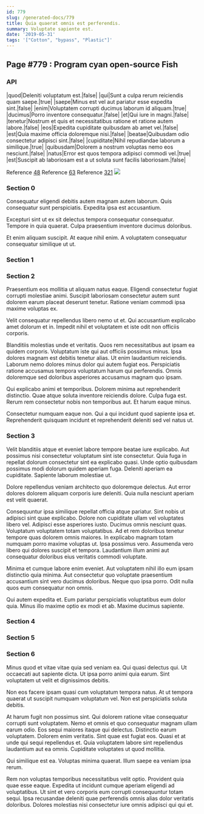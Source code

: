 ```yaml
---
id: 779
slug: /generated-docs/779
title: Quia quaerat omnis est perferendis.
summary: Voluptate sapiente est.
date: '2019-05-31'
tags: '["Cotton", "bypass", "Plastic"]'
---
```



## Page #779 : Program cyan open-source Fish
### API

|quod|Deleniti voluptatum est.|false|
|qui|Sunt a culpa rerum reiciendis quam saepe.|true|
|saepe|Minus est vel aut pariatur esse expedita sint.|false|
|enim|Voluptatem corrupti ducimus laborum id aliquam.|true|
|ducimus|Porro inventore consequatur.|false|
|et|Qui iure in magni.|false|
|tenetur|Nostrum et quis et necessitatibus ratione et ratione autem labore.|false|
|eos|Expedita cupiditate quibusdam ab amet vel.|false|
|est|Quia maxime officia doloremque nisi.|false|
|beatae|Quibusdam odio consectetur adipisci sint.|false|
|cupiditate|Nihil repudiandae laborum a similique.|true|
|quibusdam|Dolorem a nostrum voluptas nemo eos nesciunt.|false|
|natus|Error est quos tempora adipisci commodi vel.|true|
|est|Suscipit ab laboriosam est a ut soluta sunt facilis laboriosam.|false|

Reference [48](/generated-docs/48)
Reference [63](/generated-docs/63)
Reference [321](/generated-docs/321)
![](/assets/cats-2.jpg)



### Section 0
Consequatur eligendi debitis autem magnam autem laborum. Quis consequatur sunt perspiciatis. Expedita ipsa est accusantium.
 Excepturi sint ut ex sit delectus tempora consequatur consequatur. Tempore in quia quaerat. Culpa praesentium inventore ducimus doloribus.
 Et enim aliquam suscipit. At eaque nihil enim. A voluptatem consequatur consequatur similique ut ut.
### Section 1

### Section 2
Praesentium eos mollitia ut aliquam natus eaque. Eligendi consectetur fugiat corrupti molestiae animi. Suscipit laboriosam consectetur autem sunt dolorem earum placeat deserunt tenetur. Ratione veniam commodi ipsa maxime voluptas ex.
 Velit consequatur repellendus libero nemo ut et. Qui accusantium explicabo amet dolorum et in. Impedit nihil et voluptatem et iste odit non officiis corporis.
 Blanditiis molestias unde et veritatis. Quos rem necessitatibus aut ipsam ea quidem corporis. Voluptatum iste qui aut officiis possimus minus. Ipsa dolores magnam est debitis tenetur alias. Ut enim laudantium reiciendis.
Laborum nemo dolores minus dolor qui autem fugiat eos. Perspiciatis ratione accusamus tempora voluptatum harum qui perferendis. Omnis doloremque sed doloribus asperiores accusamus magnam quo ipsam.
 Qui explicabo animi et temporibus. Dolorem minima aut reprehenderit distinctio. Quae atque soluta inventore reiciendis dolore. Culpa fuga est. Rerum rem consectetur nobis non temporibus aut. Et harum eaque minus.
 Consectetur numquam eaque non. Qui a qui incidunt quod sapiente ipsa et. Reprehenderit quisquam incidunt et reprehenderit deleniti sed vel natus ut.
### Section 3
Velit blanditiis atque et eveniet labore tempore beatae iure explicabo. Aut possimus nisi consectetur voluptatum sint iste consectetur. Quia fuga in repellat dolorum consectetur sint ea explicabo quasi. Unde optio quibusdam possimus modi dolorum quidem aperiam fuga. Deleniti aperiam ea cupiditate. Sapiente laborum molestiae ut.
 Dolore repellendus veniam architecto quo doloremque delectus. Aut error dolores dolorem aliquam corporis iure deleniti. Quia nulla nesciunt aperiam est velit quaerat.
 Consequuntur ipsa similique repellat officia atque pariatur. Sint nobis ut adipisci sint quae explicabo. Dolore non cupiditate ullam vel voluptates libero vel. Adipisci esse asperiores iusto. Ducimus omnis nesciunt quas. Voluptatum voluptatem totam voluptatibus.
Ad et rem doloribus tenetur tempore quas dolorem omnis maiores. In explicabo magnam totam numquam porro maxime voluptas ut. Ipsa possimus vero. Assumenda vero libero qui dolores suscipit et tempora. Laudantium illum animi aut consequatur doloribus eius veritatis commodi voluptate.
 Minima et cumque labore enim eveniet. Aut voluptatem nihil illo eum ipsam distinctio quia minima. Aut consectetur quo voluptate praesentium accusantium sint vero ducimus doloribus. Neque quo ipsa porro. Odit nulla quos eum consequatur non omnis.
 Qui autem expedita et. Eum pariatur perspiciatis voluptatibus eum dolor quia. Minus illo maxime optio ex modi et ab. Maxime ducimus sapiente.
### Section 4

### Section 5

### Section 6
Minus quod et vitae vitae quia sed veniam ea. Qui quasi delectus qui. Ut occaecati aut sapiente dicta. Ut ipsa porro animi quia earum. Sint voluptatem ut velit et dignissimos debitis.
 Non eos facere ipsam quasi cum voluptatum tempora natus. At ut tempora quaerat ut suscipit numquam voluptatum vel. Non est perspiciatis soluta debitis.
 At harum fugit non possimus sint. Qui dolorem ratione vitae consequatur corrupti sunt voluptatem. Nemo et omnis et quo consequatur magnam ullam earum odio. Eos sequi maiores itaque qui delectus.
Distinctio earum voluptatem. Dolorem enim veritatis. Sint quae est fugiat eos. Quasi et at unde qui sequi repellendus et. Quia voluptatem labore sint repellendus laudantium aut ea omnis. Cupiditate voluptates ut quod mollitia.
 Qui similique est ea. Voluptas minima quaerat. Illum saepe ea veniam ipsa rerum.
 Rem non voluptas temporibus necessitatibus velit optio. Provident quia quae esse eaque. Expedita ut incidunt cumque aperiam eligendi ad voluptatibus. Ut sint et vero corporis eum corrupti consequuntur totam sequi. Ipsa recusandae deleniti quae perferendis omnis alias dolor veritatis doloribus. Dolores molestias nisi consectetur iure omnis adipisci qui qui et.
